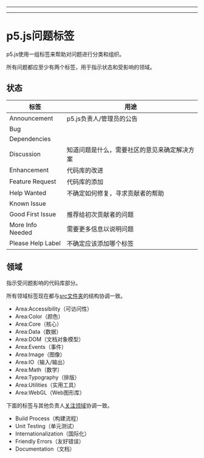 
---

---
# p5.js问题标签

p5.js使用一组标签来帮助对问题进行分类和组织。

所有问题都应至少有两个标签，用于指示状态和受影响的领域。

## 状态

| 标签              | 用途                                                             |
| ----------------- | ----------------------------------------------------------------- |
| Announcement      | p5.js负责人/管理员的公告                                          |
| Bug               |                                                                   |
| Dependencies      |                                                                   |
| Discussion        | 知道问题是什么，需要社区的意见来确定解决方案                       |
| Enhancement       | 代码库的改进                                                      |
| Feature Request   | 代码库的添加                                                      |
| Help Wanted       | 不确定如何修复，寻求贡献者的帮助                                   |
| Known Issue       |                                                                   |
| Good First Issue  | 推荐给初次贡献者的问题                                             |
| More Info Needed  | 需要更多信息以说明问题                                             |
| Please Help Label | 不确定应该添加哪个标签                                             |


## 领域
指示受问题影响的代码库部分。

所有领域标签现在都与[src文件夹](https://github.com/processing/p5.js/tree/main/src)的结构协调一致。
* Area:Accessibility（可访问性）
* Area:Color（颜色）
* Area:Core（核心）
* Area:Data（数据）
* Area:DOM（文档对象模型）
* Area:Events（事件）
* Area:Image（图像）
* Area:IO（输入/输出）
* Area:Math（数学）
* Area:Typography（排版）
* Area:Utilities（实用工具）
* Area:WebGL（Web图形库）

下面的标签与其他负责人[关注领域](https://github.com/processing/p5.js#stewards)协调一致。
* Build Process（构建流程）
* Unit Testing（单元测试）
* Internationalization（国际化）
* Friendly Errors（友好错误）
* Documentation（文档）


  